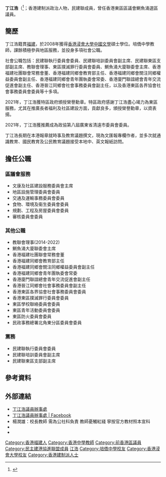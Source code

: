 {{Infobox officeholder
| name               = 丁江浩
| native_name        = Eddie Ting Kong-ho
| native_name_lang   = 
| honorific-suffix   = [[榮譽勳章_(香港)|MH]]
| image              = 
| imagesize          = 
| caption            = 
|order1        = 
|office1       = <!-- 注释出：[[File:Emblem_of_Eastern_District,_Hong_Kong.svg|20px]] --> [[東區區議會|東區區議會]]議員（[[鰂魚涌_(選區)|鰂魚涌]]選區）
| period1 = 2008年至2019年
|term_end1     = 
|predecessor1  = [[江子榮|江子榮]]
|successor1    = 
| date of birth      = {{birth date and age|1974|5|7}}<ref>{{cite web |url=https://www.facebook.com/EddieTingKongHo/photos/a.1950625698565005/1950629271897981/ |title=生日 |date=2012-03-18 |website= |publisher=丁江浩 Ting Kong Ho Eddie Facebook公開專頁 |access-date=2021-07-02 |quote=}}</ref>
| birth_place        = 
| death_date         = 
| death_place        = 
| restingplace       = 
| restingplacecoordinates = 
| birthname          = 
| nationality        = 
| party              = {{DAB}}
| otherparty         = 
| spouse             = 
| partner            = 
| relations          = 
| children           = 
| parents            = 
| residence          = 
| education          = [[香港浸會大學|香港浸會大學]][[中國文學|中國文學]]碩士
| alma_mater         = [[培僑中學|培僑中學]]<ref>{{cite web |url=http://puikiu.org.hk/?p=52 |title=熱烈祝賀培僑校友當選區議員 |date=2019 |website= |publisher=培僑校友會 |access-date=2021-07-02 |quote= |archive-date=2019-06-10 |archive-url=https://web.archive.org/web/20190610092417/http://puikiu.org.hk/?p=52 }}</ref>
| occupation         = 中學教師
}}

'''丁江浩'''{{MH}}（{{lang-en|Eddie Ting Kong-ho}}<ref name=info>{{Cite web|url=http://www.elections.gov.hk/legco2016/pdf/intro_to_can/LC1_5.pdf|title=香港島地方選區候選人簡介|accessdate=2016-09-14|work=2016立法會選舉|archive-date=2016-09-09|archive-url=https://web.archive.org/web/20160909234850/http://www.elections.gov.hk/legco2016/pdf/intro_to_can/LC1_5.pdf|dead-url=no}}</ref>；香港建制派政治人物，民建聯成員，曾任香港東區區議會鰂魚涌選區議員。

== 簡歷 ==
丁江浩籍貫[[福建|福建]]，於2008年獲得[[香港浸會大學|香港浸會大學]][[中國文學|中國文學]]碩士學位。培僑中學教師，課餘積極參與地區服務，並投身多項社會公職。
 
社會公職包括：民建聯執行委員會委員、民建聯培訓委員會副主席、民建聯東區支部副主席、教聯會理事、東區撲滅罪行委員會委員、鰂魚涌大廈聯委會主席、香港福建社團聯會常務會董、香港福建同鄉會教育部主任、香港福建同鄉會關注同鄉權益委員會副主任、香港福建同鄉會青年團執委會常委、香港廈門聯誼總會青年交流促進會副主任、香港晉江同鄉會社會事務委員會副主任，以及香港東區各界協會社會事務委員會委員等十多項。

2021年，丁江浩獲特區政府頒授榮譽勳章。特區政府感謝丁江浩盡心竭力為東區服務，尤其在推廣長者福利及社區建設方面，貢獻良多，頒授榮譽勳章，以資表揚。

2021年，丁江浩獲推薦成為政協第八屆廣東省清遠市委員會委員。

丁江浩長期在本港報章就時事及教育議題撰文，現為文匯報專欄作者，並多次就通識教育、國民教育及公民教育議題接受本地中、英文報紙訪問。

==擔任公職==
===區議會服務===
*文康及社區建設服務委員會主席
*地區設施管理委員會委員
*交通及運輸事務委員會委員
*食物、環境及衞生委員會委員
*規劃、工程及房屋委員會委員
*審核委員會委員

===其他公職===
*教聯會理事(2014-2022)
*鰂魚涌大廈聯委會主席
*香港福建社團聯會常務會董
*香港福建同鄉會教育部主任
*香港福建同鄉會關注同鄉權益委員會副主任
*香港福建同鄉會青年團執委會常委
*香港廈門聯誼總會青年交流促進會副主任
*香港晉江同鄉會社會事務委員會副主任
*香港東區各界協會社會事務委員會委員
*香港東區撲滅罪行委員會委員
*東區學校聯絡委員會委員
*東區青年活動委員會委員
*東區防火委員會委員
*民政事務總署北角東分區委員會委員

===黨務===
*民建聯執行委員會委員
*民建聯培訓委員會副主席
*民建聯東區支部副主席

==參考資料==
{{Reflist}}

== 外部連結 ==
* [http://tingkongho.net/ 丁江浩議員辦事處]{{Wayback|url=http://tingkongho.net/ |date=20190124022605 }}
* [http://zh-tw.facebook.com/pages/丁江浩議員辦事處/171129127376 丁江浩議員辦事處 | Facebook]{{Dead link|date=2020年3月 |bot=InternetArchiveBot |fix-attempted=yes }}
* 楊潤雄：校長教師 需為公社科負責 教師憂觸紅綫 寧按官方教材照本宣科
*
*

{{start box}}
{{s-before|[[江子榮|江子榮]]}}
{{s-title|[[東區區議會|東區區議會]]鰂魚涌選區|2008年—2019年}}
{{s-after|[[陳寶瓊|陳寶瓊]]}}
{{end}}

[[Category:香港福建人|Category:香港福建人]]
[[Category:香港中學教師|Category:香港中學教師]]
[[Category:前香港區議員|Category:前香港區議員]]
[[Category:民主建港協進聯盟成員|Category:民主建港協進聯盟成員]]
[[Category:丁姓|江浩]]
[[Category:培僑中學校友|Category:培僑中學校友]]
[[Category:香港浸會大學校友|Category:香港浸會大學校友]]
[[Category:香港建制派人士|Category:香港建制派人士]]